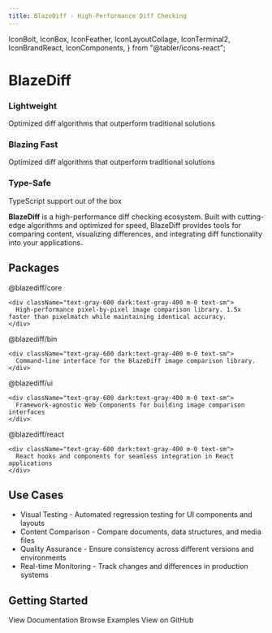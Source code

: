 ```yaml
---
title: BlazeDiff - High-Performance Diff Checking
---
```


  IconBolt,
  IconBox,
  IconFeather,
  IconLayoutCollage,
  IconTerminal2,
  IconBrandReact,
  IconComponents,
} from "@tabler/icons-react";

<h1 className="text-5xl font-bold mt-8 mb-16 text-center">BlazeDiff</h1>

<div className="grid grid-cols-3 gap-8 mt-8 mb-12">
  <div className="flex flex-col items-center text-center">
    <IconFeather size={42} className='mb-3' />
    <h3 className="font-bold mb-2">Lightweight</h3>
    <div className="text-sm text-gray-600 dark:text-gray-400">
      Optimized diff algorithms that outperform traditional solutions
    </div>
  </div>

<div className="flex flex-col items-center text-center">
  <IconBolt size={42} className="mb-3" />
  <h3 className="font-bold mb-2">Blazing Fast</h3>
  <div className="text-sm text-gray-600 dark:text-gray-400">
    Optimized diff algorithms that outperform traditional solutions
  </div>
</div>

  <div className="flex flex-col items-center text-center">
    <IconBox size={42} className='mb-3' />
    <h3 className="font-bold mb-2">Type-Safe</h3>
    <div className="text-sm text-gray-600 dark:text-gray-400">
      TypeScript support out of the box
    </div>
  </div>
</div>

**BlazeDiff** is a high-performance diff checking ecosystem. Built with cutting-edge algorithms and optimized for speed, BlazeDiff provides tools for comparing content, visualizing differences, and integrating diff functionality into your applications.

## Packages

<div className="flex flex-col gap-4 mt-4">

<div>
<Link href="/docs/core" className="flex items-center font-semibold gap-2 text-blue-500 dark:text-blue-400">
  <IconLayoutCollage size={20} className='flex-shrink-0' />
    <span>@blazediff/core</span>
</Link>

    <div className="text-gray-600 dark:text-gray-400 m-0 text-sm">
      High-performance pixel-by-pixel image comparison library. 1.5x faster than pixelmatch while maintaining identical accuracy.
    </div>

</div>

<div>
<Link href="/docs/binary" className="flex items-center font-semibold gap-2 text-blue-500 dark:text-blue-400">
  <IconTerminal2 size={20} className='flex-shrink-0' />
    <span>@blazediff/bin</span>
</Link>

    <div className="text-gray-600 dark:text-gray-400 m-0 text-sm">
      Command-line interface for the BlazeDiff image comparison library.
    </div>

</div>

<div>
<Link href="/docs/ui" className="flex items-center font-semibold gap-2 text-blue-500 dark:text-blue-400">
  <IconComponents size={20} className='flex-shrink-0' />
    <span>@blazediff/ui</span>
</Link>

    <div className="text-gray-600 dark:text-gray-400 m-0 text-sm">
      Framework-agnostic Web Components for building image comparison interfaces
    </div>

</div>

<div>
<Link href="/docs/react" className="flex items-center font-semibold gap-2 text-blue-500 dark:text-blue-400">
  <IconBrandReact size={20} className='flex-shrink-0' />
    <span>@blazediff/react</span>
</Link>

    <div className="text-gray-600 dark:text-gray-400 m-0 text-sm">
      React hooks and components for seamless integration in React applications
    </div>

</div>

</div>

## Use Cases

- Visual Testing - Automated regression testing for UI components and layouts
- Content Comparison - Compare documents, data structures, and media files
- Quality Assurance - Ensure consistency across different versions and environments
- Real-time Monitoring - Track changes and differences in production systems

## Getting Started

<div className="flex flex-col md:flex-row gap-4 mt-4">

<Link href="/docs/core" className="text-blue-500 dark:text-blue-400">View Documentation</Link>

<Link href="/examples/image-comparison" className="text-blue-500 dark:text-blue-400">Browse Examples</Link>

<Link href="https://github.com/teimurjan/blazediff" className="text-blue-500 dark:text-blue-400">View on GitHub</Link>

</div>
